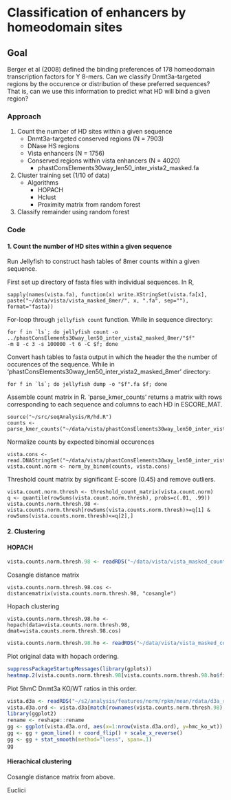 Classification of enhancers by homeodomain sites
==========
Goal
----------
Berger et al (2008) defined the binding preferences of 178 homeodomain transcription factors for Y 8-mers. Can we classify Dnmt3a-targeted regions by the occurence or distribution of these preferred sequences? That is, can we use this information to predict what HD will bind a given region? 

### Approach
1. Count the number of HD sites within a given sequence
    * Dnmt3a-targeted conserved regions (N = 7903)
    * DNase HS regions 
    * Vista enhancers (N = 1756)
    * Conserved regions within vista enhancers (N = 4020)
      * phastConsElements30way_len50_inter_vista2_masked.fa
      
2. Cluster training set (1/10 of data)
    * Algorithms
      * HOPACH
      * Hclust
      * Proximity matrix from random forest
  
3. Classify remainder using random forest

### Code

#### 1. Count the number of HD sites within a given sequence

Run Jellyfish to construct hash tables of 8mer counts within a given sequence.

First set up directory of fasta files with individual sequences. In R,
```
sapply(names(vista.fa), function(x) write.XStringSet(vista.fa[x], paste("~/data/vista/vista_masked_8mer/", x, ".fa", sep=""), format="fasta))
```

For-loop through `jellyfish count` function. While in sequence directory:
```
for f in `ls`; do jellyfish count -o ../phastConsElements30way_len50_inter_vista2_masked_8mer/"$f" 
-m 8 -c 3 -s 100000 -t 6 -C $f; done
```

Convert hash tables to fasta output in which the header the the number of occurences of the sequence. While in 'phastConsElements30way_len50_inter_vista2_masked_8mer' directory:
```
for f in `ls`; do jellyfish dump -o "$f".fa $f; done
```

Assemble count matrix in R. 'parse_kmer_counts' returns a matrix with rows corresponding to each sequence and columns to each HD in ESCORE_MAT. 
```
source("~/src/seqAnalysis/R/hd.R")
counts <- parse_kmer_counts("~/data/vista/phastConsElements30way_len50_inter_vista2_masked_8mer")
```

Normalize counts by expected binomial occurences
```
vista.cons <- read.DNAStringSet("~/data/vista/phastConsElements30way_len50_inter_vista2_masked.fa")
vista.count.norm <- norm_by_binom(counts, vista.cons)
```

Threshold count matrix by significant E-score (0.45) and remove outliers.
```
vista.count.norm.thresh <- threshold_count_matrix(vista.count.norm)
q <- quantile(rowSums(vista.count.norm.thresh), probs=c(.01, .99))
vista.counts.norm.thresh.98 <- vista.counts.norm.thresh[rowSums(vista.counts.norm.thresh)>=q[1] & rowSums(vista.counts.norm.thresh)<=q[2],]
```

#### 2. Clustering

#### HOPACH

```r
vista.counts.norm.thresh.98 <- readRDS("~/data/vista/vista_masked_counts_normBinom_thresh45_mid98.rds")
```
Cosangle distance matrix
```
vista.counts.norm.thresh.98.cos <- distancematrix(vista.counts.norm.thresh.98, "cosangle")
```

Hopach clustering
```
vista.counts.norm.thresh.98.ho <- hopach(data=vista.counts.norm.thresh.98, dmat=vista.counts.norm.thresh.98.cos)
```
```r
vista.counts.norm.thresh.98.ho <- readRDS("~/data/vista/vista_masked_counts_normBinom_thresh45_mid98_hopach_cosangle.rds")
```

Plot original data with hopach ordering.
```r
suppressPackageStartupMessages(library(gplots))
heatmap.2(vista.counts.norm.thresh.98[vista.counts.norm.thresh.98.ho$final$order,], trace="none", Rowv=F, breaks=seq(0,2000,100))
```

Plot 5hmC Dnmt3a KO/WT ratios in this order.
```r
vista.d3a <- readRDS("~/s2/analysis/features/norm/rpkm/mean/rdata/d3a_rpkm_vista.bed_chr_sqrt_ratios")
vista.d3a.ord <- vista.d3a[match(rownames(vista.counts.norm.thresh.98), rownames(vista.d3a)),]
library(ggplot2)
rename <- reshape::rename
gg <- ggplot(vista.d3a.ord, aes(x=1:nrow(vista.d3a.ord), y=hmc_ko_wt))
gg <- gg + geom_line() + coord_flip() + scale_x_reverse()
gg <- gg + stat_smooth(method="loess", span=.1)
gg
```

#### Hierachical clustering

Cosangle distance matrix from above.

Euclici